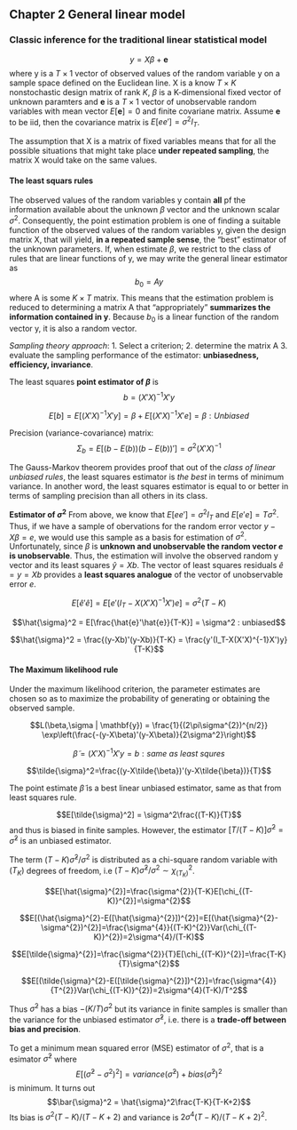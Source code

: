 
## Chapter 2 General linear model

### Classic inference for the traditional linear statistical model

$$y = X\beta + \mathbf{e}$$
where y is a $T \times 1$ vector of observed values of the random variable y on a sample space defined on the Euclidean line. X is a know $T \times K$ nonstochastic design matrix of rank $K$, $\beta$ is a K-dimensional fixed vector of unknown paramters and $\mathbf{e}$ is a $T \times 1$ vector of unobservable random variables with mean vector $E[\mathbf{e}]=0$ and finite covariane matrix. Assume $\mathbf{e}$ to be iid, then the covariance matrix is $E[ee']=\sigma^2I_T$.

The assumption that X is a matrix of fixed variables means that for all the possible situations that might take place **under repeated sampling**, the matrix X would take on the same values.

#### The least squars rules
The observed values of the random variables y contain **all** pf the information available about the unknown $\beta$ vector and the unknown scalar $\sigma^2$. Consequently, the point estimation problem is one of finding a suitable function of the observed values of the random variables y, given the design matrix X, that will yield, **in a repeated sample sense**, the "best" estimator of the unknown parameters. If, when estimate $\beta$, we restrict to the class of rules that are linear functions of y, we may write the general linear estimator as 
$$b_0 = Ay$$
where A is some $K \times T$ matrix. This means that the estimation problem is reduced to determining a matrix A that "appropriately" **summarizes the information contained in y**. Because $b_0$ is a linear function of the random vector y, it is also a random vector.

*Sampling theory approach*:
1. Select a criterion;
2. determine the matrix A
3. evaluate the sampling performance of the estimator: **unbiasedness, efficiency, invariance**.

The least squares **point estimator of $\beta$** is 
$$b = (X'X)^{-1}X'y$$

$$E[b]=E[(X'X)^{-1}X'y]=\beta + E[(X'X)^{-1}X'e]=\beta : Unbiased$$

Precision (variance-covariance) matrix:
$$\Sigma_b = E[(b-E(b))(b-E(b))']=\sigma^2(X'X)^{-1}$$

The Gauss-Markov theorem provides proof that out of the *class of linear unbiased rules*, the least squares estimator is *the best* in terms of minimum variance. In another word, the least squares estimator is equal to or better in terms of sampling precision than all others in its class.

**Estimator of $\sigma^2$**
From above, we know that $E[ee']=\sigma^2I_T$ and $E[e'e]=T\sigma^2$. Thus, if we have a sample of obervations for the random error vector $y-X\beta=e$, we would use this sample as a basis for estimation of $\sigma^2$. Unfortunately, since $\beta$ is **unknown and unobservable the random vector $e$ is unobservable**. Thus, the estimation will involve the observed random y vector and its least squares $\hat{y}=Xb$. The vector of least squares residuals $\hat{e}=y=Xb$ provides a **least squares analogue** of the vector of unobservable error $e$.

$$E[\hat{e}'\hat{e}]=E[e'(I_T - X(X'X)^{-1}X')e]=\sigma^2(T-K)$$

$$\hat{\sigma}^2 = E[\frac{\hat{e}'\hat{e}}{T-K}] = \sigma^2 : unbiased$$

$$\hat{\sigma}^2 = \frac{(y-Xb)'(y-Xb)}{T-K} = \frac{y'(I_T-X(X'X)^{-1}X')y}{T-K}$$

#### The Maximum likelihood rule

Under the maximum likelihood criterion, the parameter estimates are chosen so as to maximize the probability of generating or obtaining the observed sample.

$$L(\beta,\sigma | \mathbf{y}) = \frac{1}{(2\pi\sigma^{2})^{n/2}} \exp\left(\frac{-(y-X\beta)'(y-X\beta)}{2\sigma^2}\right)$$

$$\tilde{\beta} = (X'X)^{-1}X'y=b : same\ as\ least\ squres$$

$$\tilde{\sigma}^2=\frac{(y-X\tilde{\beta})'(y-X\tilde{\beta})}{T}$$

The point estimate $\tilde{\beta}$ is a best linear unbiased estimator, same as that from least squares rule.

$$E[\tilde{\sigma}^2] = \sigma^2\frac{(T-K)}{T}$$ and thus is biased in finite samples. However, the estimator $[T/(T-K)]\tilde{\sigma}^2 = \hat{\sigma}^2$ is an unbiased estimator. 

The term $(T-K)\hat{\sigma}^2/\sigma^2$ is distributed as a chi-square random variable with $(T_K)$ degrees of freedom, i.e $(T-K)\hat{\sigma}^2/\sigma^2 \sim \chi^2_{(T_K)}$.

$$E[\hat{\sigma}^{2}]=\frac{\sigma^{2}}{T-K}E[\chi_{(T-K)}^{2}]=\sigma^{2}$$

$$E[(\hat{\sigma}^{2}-E([\hat{\sigma}^{2}])^{2}]=E[(\hat{\sigma}^{2}-\sigma^{2})^{2}]=\frac{\sigma^{4}}{(T-K)^{2}}Var(\chi_{(T-K)}^{2})=2\sigma^{4}/(T-K)$$

$$E[\tilde{\sigma}^{2}]=\frac{\sigma^{2}}{T}E[\chi_{(T-K)}^{2}]=\frac{T-K}{T}\sigma^{2}$$

$$E[(\tilde{\sigma}^{2}-E([\tilde{\sigma}^{2}])^{2}]=\frac{\sigma^{4}}{T^{2}}Var(\chi_{(T-K)}^{2})=2\sigma^{4}(T-K)/T^2$$

Thus $\tilde{\sigma}^{2}$ has a bias $-(K/T)\sigma^2$ but its variance in finite samples is smaller than the variance for the unbiased estimator $\hat{\sigma}^{2}$, i.e.  there is a **trade-off between bias and precision**. 

To get a minimum mean squared error (MSE) estimator of $\sigma^2$, that is a esimator $\bar{\sigma}^2$ where
$$E[(\bar{\sigma}^2 - \sigma^2)^2]=variance(\bar{\sigma}^2) + bias(\bar{\sigma}^2)^2$$ is minimum. It turns out 
$$\bar{\sigma}^2 = \hat{\sigma}^2\frac{T-K}{T-K+2}$$
Its bias is $\sigma^{2}(T-K)/(T-K+2)$ and variance is $2\sigma^{4}(T-K)/(T-K+2)^{2}$.


```julia

```
